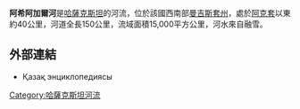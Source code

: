 {{Citecheck|time=2021-04-13T06:37:34+00:00}}
{{Coord|43|25|52|N|51|49|21|E|display=title}}

'''阿希阿加爾河'''是[[哈薩克斯坦|哈薩克斯坦]]的河流，位於該國西南部[[曼吉斯套州|曼吉斯套州]]，處於[[阿克套|阿克套]]以東約40公里，河道全長150公里，流域面積15,000平方公里，河水來自融雪。

==外部連結==
* Қазақ энциклопедиясы

{{Kazakhstan-geo-stub}}
[[Category:哈薩克斯坦河流|Category:哈薩克斯坦河流]]